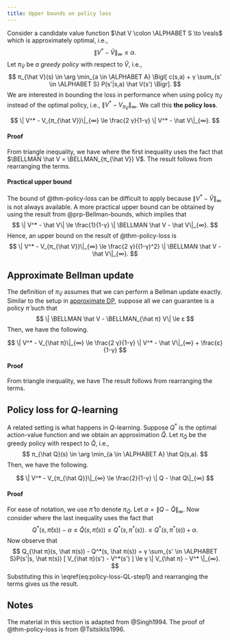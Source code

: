 ```yaml
---
title: Upper bounds on policy loss
---
```


Consider a candidate value function $\hat V \colon \ALPHABET S \to \reals$ which is approximately optimal, i.e., 
$$
  \| V^* - \hat V \|_{∞} \le α.
$$
Let $π_{\hat V}$ be _a greedy policy_ with respect to $\hat V$, i.e.,
$$
  π_{\hat V}(s) \in \arg \min_{a \in \ALPHABET A} 
  \Bigl[ c(s,a) + γ \sum_{s' \in \ALPHABET S} P(s'|s,a) \hat V(s')
  \Bigr].
$$
We are interested in bounding the loss in performance when using policy $π_{\hat V}$ instead of the optimal policy, i.e., 
$\| V^* - V_{π_{\hat V}}\|_{∞}$. We call this **the policy loss**.

:::{#thm-policy-loss}
$$
\| V^* - V_{π_{\hat V}}\|_{∞} 
\le
\frac{2 γ}{1-γ} \| V^* - \hat V\|_{∞}.
$$
:::

:::{.callout-note collapse="true"}
#### Proof
From triangle inequality, we have
\begin{align*}
  \| V^* - V_{π_{\hat V}}\|_{∞} 
  &\le 
  \| \BELLMAN V^* - \BELLMAN \hat V \|_{∞}
  + 
  \| \BELLMAN_{π_{\hat V}} \hat V - \BELLMAN_{π_{\hat V}} V^* \|_{∞}
  +
  \| \BELLMAN_{π_{\hat V}} V^* - \BELLMAN_{π_{\hat V}} V_{π_{\hat V}} \|_{∞}
  \\
  &\le
  γ \| V^* - \hat V \|_{∞}
  + 
  γ \| \hat V -  V^* \|_{∞}
  + 
  γ \| V^* -  V_{π_{\hat V}} \|_{∞}
\end{align*}
where the first inequality uses the fact that $\BELLMAN \hat V = \BELLMAN_{π_{\hat V}} V$. The result follows from rearranging the terms.
:::

:::{.callout-tip}
#### Practical upper bound
The bound of @thm-policy-loss can be difficult to apply because $\| V^* - \hat V\|_{∞}$ is not always available. A more practical upper bound can be obtained by using the result from @prp-Bellman-bounds, which implies that
$$
\| V^* - \hat V\| \le \frac{1}{1-γ} \| \BELLMAN \hat V - \hat V\|_{∞}. 
$$
Hence, an upper bound on the result of @thm-policy-loss is
$$
\| V^* - V_{π_{\hat V}}\|_{∞} 
\le
\frac{2 γ}{(1-γ)^2} \| \BELLMAN \hat V - \hat V\|_{∞}.
$$
:::

## Approximate Bellman update

The definition of $π_{\hat V}$ assumes that we can perform a Bellman update exactly. Similar to the setup in [approximate DP](approx-DP.qmd), suppose all we can guarantee is a policy $\hat π$ such that 
$$
\| \BELLMAN \hat V - \BELLMAN_{\hat π} V\| \le ε
$$
Then, we have the following.

:::{#thm-policy-loss-approx}
$$
\| V^* - V_{\hat π}\|_{∞} 
\le
\frac{2 γ}{1-γ} \| V^* - \hat V\|_{∞}
+ 
\frac{ε}{1-γ}
$$
:::

:::{.callout-note collapse="true"}
#### Proof
From triangle inequality, we have
\begin{align*}
  \| V^* - V_{\hat π}\|_{∞} 
  &\le 
  \| \BELLMAN V^* - \BELLMAN \hat V \|_{∞}
  + 
  \textcolor{red}{\| \BELLMAN \hat V - \BELLMAN_{\hat π} \hat V\|_{∞}}
  \notag \\
  & \quad 
  +
  \| \BELLMAN_{\hat π} \hat V - \BELLMAN_{\hat π} V^* \|_{∞}
  +
  \| \BELLMAN_{\hat π} V^* - \BELLMAN_{\hat π} V_{\hat π} \|_{∞}
  \\
  &\le
  γ \| V^* - \hat V \|_{∞}
  + 
  \textcolor{red}{ε}
  +
  γ \| \hat V -  V^* \|_{∞}
  + 
  γ \| V^* -  V_{\hat π} \|_{∞}
\end{align*}
The result follows from rearranging the terms.
:::

## Policy loss for $Q$-learning

A related setting is what happens in $Q$-learning. Suppose $Q^*$ is the optimal action-value function and we obtain an approximation $\hat Q$. Let $π_{\hat Q}$ be the greedy policy with respect to $\hat Q$, i.e.,
$$
  π_{\hat Q}(s) \in \arg \min_{a \in \ALPHABET A} \hat Q(s,a).
$$
Then, we have the following.

:::{#thm-Q-learning-loss}
$$
\| V^* - V_{π_{\hat Q}}\|_{∞} 
\le
\frac{2}{1-γ} \| Q - \hat Q\|_{∞}
$$
:::
:::{.callout-note collapse="true"} 
#### Proof
For ease of notation, we use $\hat π$ to denote $π_{\hat Q}$.
Let $α = \| Q - \hat Q\|_{∞}$. 
Now consider
\begin{align}
V_{\hat π}(s) - V^*(s)
&=
Q_{\hat π}(s, \hat π(s)) - Q^*(s, π^*(s))
\notag \\
&\le
Q_{\hat π}(s, \hat π(s)) - Q^*(s, \hat π(s)) + 2 α
\label{eq:policy-loss-QL-step1}
\end{align}
where the last inequality uses the fact that
$$
Q^*(s, \hat π(s)) - α 
\le
\hat Q(s, \hat π(s)) \le Q^*(s, π^*(s)).
\le
Q^*(s, π^*(s)) + α.
$$
Now observe that
$$
Q_{\hat π}(s, \hat π(s)) - Q^*(s, \hat π(s)) 
=
γ \sum_{s' \in \ALPHABET S}P(s'|s, \hat π(s)) [ V_{\hat π}(s') - V^*(s') ]
\le 
γ \| V_{\hat π} - V^* \|_{∞}.
$$
Substituting this in \\eqref{eq:policy-loss-QL-step1} and rearranging the terms gives us the result.
:::


## Notes {-}

The material in this section is adapted from @Singh1994. The proof of @thm-policy-loss is from @Tsitsiklis1996. 

